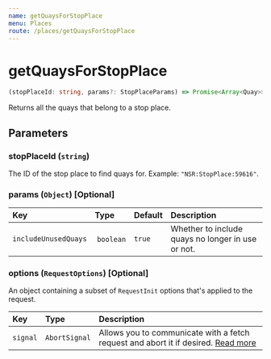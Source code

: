 ```yaml
---
name: getQuaysForStopPlace
menu: Places
route: /places/getQuaysForStopPlace
---
```


# getQuaysForStopPlace

```typescript
(stopPlaceId: string, params?: StopPlaceParams) => Promise<Array<Quay>>
```

Returns all the quays that belong to a stop place.

## Parameters

### stopPlaceId (`string`)

The ID of the stop place to find quays for. Example: `"NSR:StopPlace:59616"`.

### params (`Object`) [Optional]

| Key                  | Type       | Default | Description                                       |
| :------------------- | :--------- | :------ | :------------------------------------------------ |
| `includeUnusedQuays` |  `boolean` | `true`  | Whether to include quays no longer in use or not. |

### options (`RequestOptions`) [Optional]

An object containing a subset of `RequestInit` options that's applied to the request.

| Key      | Type          | Description                                                                                                                                       |
| :------- | :------------ | :------------------------------------------------------------------------------------------------------------------------------------------------ |
| `signal` | `AbortSignal` | Allows you to communicate with a fetch request and abort it if desired. [Read more](https://developer.mozilla.org/en-US/docs/Web/API/AbortSignal) |
